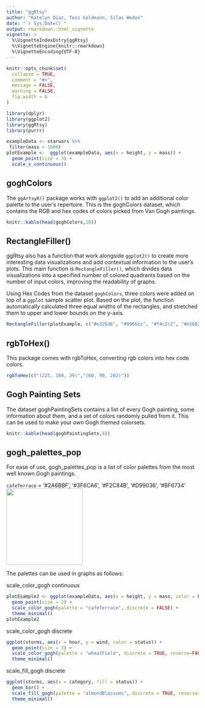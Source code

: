 ---
title: "ggRtsy"
author: "Katelyn Diaz, Tess Goldmann, Silas Weden"
date: "`r Sys.Date()`"
output: rmarkdown::html_vignette
vignette: >
  %\VignetteIndexEntry{ggRtsy}
  %\VignetteEngine{knitr::rmarkdown}
  %\VignetteEncoding{UTF-8}
---

```{r setup, include = FALSE}
knitr::opts_chunk$set(
  collapse = TRUE,
  comment = "#>",
  message = FALSE,
  warning = FALSE,
  fig.width = 6
)

library(dplyr)
library(ggplot2)
library(ggRtsy)
library(purrr)

exampleData <- starwars %>%
 filter(mass < 1000)
plotExample <-  ggplot(exampleData, aes(x = height, y = mass)) +
  geom_point(size = 3) +
  scale_x_continuous()
```

## goghColors

The `ggArtsyR()` package works with `ggplot2()` to add an additional color palette to the user’s repertoire. This is the goghColors dataset, which contains the RGB and hex codes of colors picked from Van Gogh paintings.

```{r}
knitr::kable(head(goghColors,10))
```

## RectangleFiller()

ggRtsy also has a function that work alongside `ggplot2()` to create more interesting data visualizations and add contextual information to the user’s plots. This main function is `RectangleFiller()`, which divides data visualizations into a specified number of colored quadrants based on the number of input colors, improving the readability of graphs.

Using Hex Codes from the dataset `goghColors`, three colors were added on top of a `ggplot` sample scatter plot. Based on the plot, the function automatically calculated three equal widths of the rectangles, and stretched them to upper and lower bounds on the y-axis. 

```{r}
RectangleFiller(plotExample, c("#e32636", "#9966cc", "#f4c2c2", "#e16827"))
```

## rgbToHex()

This package comes with rgbToHex, converting rgb colors into hex code colors.

```{r}
rgbToHex(c("(225, 104, 39)","(60, 90, 202)"))
```

## Gogh Painting Sets

The dataset goghPaintingSets contains a list of every Gogh painting, some information about them, and a set of colors randomly pulled from it. This can be used to make your own Gogh themed colorsets.

```{r}
knitr::kable(head(goghPaintingSets,4))
```


## gogh_palettes_pop

For ease of use, gogh_palettes_pop is a list of color palettes from the most well known Gogh paintings.

`cafeTerrace` = '#2A6BBF', '#3F6CA6', '#F2C84B', '#D99036', '#BF6734'
![](https://uploads2.wikiart.org/images/vincent-van-gogh/cafe-terrace-place-du-forum-arles-1888(1).jpg!Large.jpg){width=200px}

The palettes can be used in graphs as follows:



scale_color_gogh continuous

```{r}
plotExample2 <- ggplot(exampleData, aes(x = height, y = mass, color = birth_year)) +
  geom_point(size = 2) +
  scale_color_gogh(palette = "cafeTerrace", discrete = FALSE) +
  theme_minimal()
plotExample2
```

scale_color_gogh discrete

```{r, warning=FALSE, message=FALSE}
ggplot(storms, aes(x = hour, y = wind, color = status)) +
  geom_point(size = 3) +
  scale_color_gogh(palette = "wheatField", discrete = TRUE, reverse=FALSE) +
  theme_minimal()
```

scale_fill_gogh discrete

```{r, warning=FALSE, message=FALSE}
ggplot(storms, aes(x = category, fill = status)) +
  geom_bar() +
  scale_fill_gogh(palette = "almondBlossoms", discrete = TRUE, reverse=FALSE) +
  theme_minimal()
```
